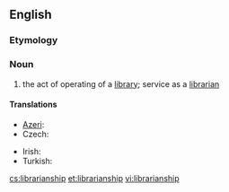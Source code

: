 ==English==

===Etymology===
{{suffix|librarian|ship}}

===Noun===
{{en-noun|s|-}}

# the act of operating of a [[library]]; service as a [[librarian]]

====Translations====
{{trans-top|the act of operating of a library; service as a librarian}}
* [[Azeri]]: {{t|az|kitabxanaçılıq|xs=Azeri}}
* Czech: {{t-|cs|knihovnictví|n}}
{{trans-mid}}
* Irish: {{t|ga|leabharlannaíocht|f}}
* Turkish: {{t+|tr|kütüphanecilik}}
{{trans-bottom}}

[[cs:librarianship]]
[[et:librarianship]]
[[vi:librarianship]]